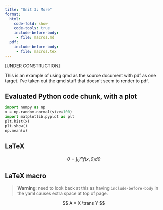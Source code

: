 ```yaml
---
title: "Unit 3: More"
format:
  html:
    code-fold: show
    code-tools: true
    include-before-body:
     - file: macros.md
  pdf: 
    include-before-body:
     - file: macros.tex
---
```


[UNDER CONSTRUCTION]

This is an example of using qmd as the source document with pdf as one target. I've taken out the qmd stuff that doesn't seem to render to pdf.

## Evaluated Python code chunk, with a plot

```python
import numpy as np
x = np.random.normal(size=100)
import matplotlib.pyplot as plt
plt.hist(x)
plt.show()
np.mean(x)
```


## LaTeX

$$
\theta = \int_0^\infty f(x,\theta)d\theta
$$

## LaTeX macro

> **Warning**: need to look back at this as having `include-before-body` in the yaml causes extra space at top of page.

$$
A = X \trans Y
$$
